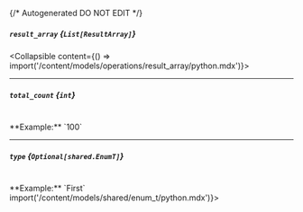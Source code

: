 {/* Autogenerated DO NOT EDIT  */}

##### `result_array` *{`List[ResultArray]`}*
<Collapsible content={() => import('/content/models/operations/result_array/python.mdx')}>
</Collapsible>

---
##### `total_count` *{`int`}*
<br/>
**Example:** `100`

---
##### `type` *{`Optional[shared.EnumT]`}*
<br/>
**Example:** `First`
<Collapsible content={() => import('/content/models/shared/enum_t/python.mdx')}>
</Collapsible>

